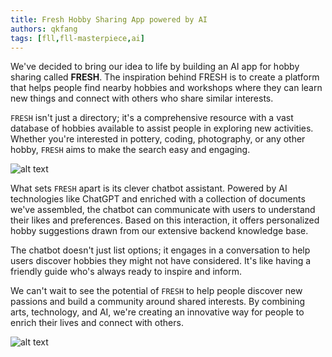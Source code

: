 ```yaml
---
title: Fresh Hobby Sharing App powered by AI
authors: qkfang
tags: [fll,fll-masterpiece,ai]
---
```


We've decided to bring our idea to life by building an AI app for hobby sharing called **FRESH**. The inspiration behind FRESH is to create a platform that helps people find nearby hobbies and workshops where they can learn new things and connect with others who share similar interests.

`FRESH` isn't just a directory; it's a comprehensive resource with a vast database of hobbies available to assist people in exploring new activities. Whether you're interested in pottery, coding, photography, or any other hobby, `FRESH` aims to make the search easy and engaging.

![alt text](images\2023-08-26-fll-masterpiece-fresh-hobby-sharing-ai-app-1.jpg)

What sets `FRESH` apart is its clever chatbot assistant. Powered by AI technologies like ChatGPT and enriched with a collection of documents we've assembled, the chatbot can communicate with users to understand their likes and preferences. Based on this interaction, it offers personalized hobby suggestions drawn from our extensive backend knowledge base.

The chatbot doesn't just list options; it engages in a conversation to help users discover hobbies they might not have considered. It's like having a friendly guide who's always ready to inspire and inform.

We can't wait to see the potential of `FRESH` to help people discover new passions and build a community around shared interests. By combining arts, technology, and AI, we're creating an innovative way for people to enrich their lives and connect with others.

![alt text](images\2023-08-26-fll-masterpiece-fresh-hobby-sharing-ai-app-2.jpg)
